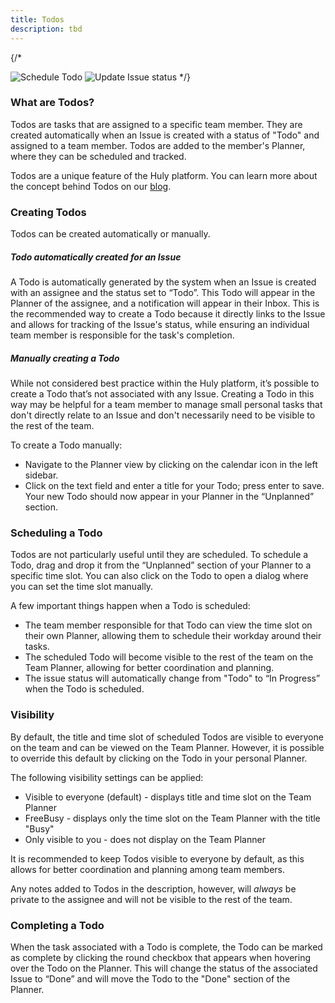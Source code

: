```yaml
---
title: Todos
description: tbd
---
```

{/*

 <Image 
  src={scheduleTodo} 
  alt='Schedule Todo' 
  width={800}
  />
<Image 
  src={updateIssueStatus} 
  alt='Update Issue status' 
  width={800}
  /> */}

### What are Todos?

Todos are tasks that are assigned to a specific team member. They are created automatically when an Issue is created with a status of "Todo" and assigned to a team member. Todos are added to the member's Planner, where they can be scheduled and tracked.

Todos are a unique feature of the Huly platform. You can learn more about the concept behind Todos on our [blog](https://huly.blog/huly-todos).

### Creating Todos

Todos can be created automatically or manually.

##### Todo automatically created for an Issue
A Todo is automatically generated by the system when an Issue is created with an assignee and the status set to “Todo”. This Todo will appear in the Planner of the assignee, and a notification will appear in their Inbox. This is the recommended way to create a Todo because it directly links to the Issue and allows for tracking of the Issue's status, while ensuring an individual team member is responsible for the task's completion.

##### Manually creating a Todo
While not considered best practice within the Huly platform, it’s possible to create a Todo that’s not associated with any Issue. Creating a Todo in this way may be helpful for a team member to manage small personal tasks that don't directly relate to an Issue and don't necessarily need to be visible to the rest of the team.

To create a Todo manually:
* Navigate to the Planner view by clicking on the calendar icon in the left sidebar.
* Click on the text field and enter a title for your Todo; press enter to save. Your new Todo should now appear in your Planner in the “Unplanned” section.

### Scheduling a Todo
Todos are not particularly useful until they are scheduled. To schedule a Todo, drag and drop it from the “Unplanned” section of your Planner to a specific time slot. You can also click on the Todo to open a dialog where you can set the time slot manually.

A few important things happen when a Todo is scheduled:
* The team member responsible for that Todo can view the time slot on their own Planner, allowing them to schedule their workday around their tasks.
* The scheduled Todo will become visible to the rest of the team on the Team Planner, allowing for better coordination and planning.
* The issue status will automatically change from "Todo" to “In Progress” when the Todo is scheduled.

### Visibility

By default, the title and time slot of scheduled Todos are visible to everyone on the team and can be viewed on the Team Planner. However, it is possible to override this default by clicking on the Todo in your personal Planner.

The following visibility settings can be applied:
* Visible to everyone (default) - displays title and time slot on the Team Planner
* FreeBusy - displays only the time slot on the Team Planner with the title "Busy"
* Only visible to you - does not display on the Team Planner

It is recommended to keep Todos visible to everyone by default, as this allows for better coordination and planning among team members.

Any notes added to Todos in the description, however, will *always* be private to the assignee and will not be visible to the rest of the team.

### Completing a Todo

When the task associated with a Todo is complete, the Todo can be marked as complete by clicking the round checkbox that appears when hovering over the Todo on the Planner. This will change the status of the associated Issue to “Done” and will move the Todo to the "Done" section of the Planner.
